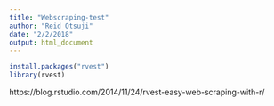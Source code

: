 ```yaml
---
title: "Webscraping-test"
author: "Reid Otsuji"
date: "2/2/2018"
output: html_document
---
```

```r
install.packages("rvest")
library(rvest)
```



https://blog.rstudio.com/2014/11/24/rvest-easy-web-scraping-with-r/


